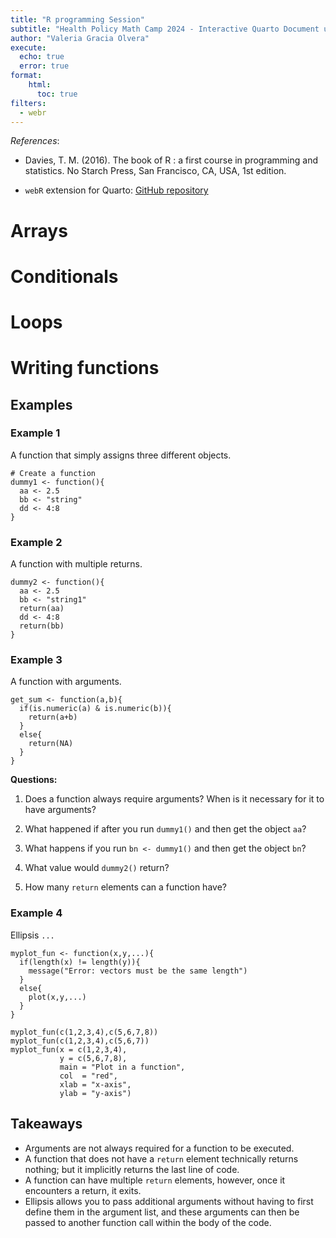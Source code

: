 ```yaml
---
title: "R programming Session"
subtitle: "Health Policy Math Camp 2024 - Interactive Quarto Document using webR"
author: "Valeria Gracia Olvera"
execute:
  echo: true
  error: true
format:
    html: 
      toc: true
filters:
  - webr
---
```


*References*:

-   Davies, T. M. (2016). The book of R : a first course in programming and statistics. No Starch Press, San Francisco, CA, USA, 1st edition.

-   `webR` extension for Quarto: [GitHub repository](https://github.com/coatless/quarto-webr)

# Arrays

# Conditionals

# Loops

# Writing functions

## Examples

### Example 1

A function that simply assigns three different objects.

```webr-r
# Create a function
dummy1 <- function(){
  aa <- 2.5
  bb <- "string"
  dd <- 4:8
}
```

### Example 2

A function with multiple returns.

```webr-r
dummy2 <- function(){
  aa <- 2.5
  bb <- "string1"
  return(aa)
  dd <- 4:8
  return(bb)
}
```

### Example 3

A function with arguments.

```webr-r
get_sum <- function(a,b){
  if(is.numeric(a) & is.numeric(b)){
    return(a+b)
  }
  else{
    return(NA)
  }
}
```

**Questions:**

1.  Does a function always require arguments? When is it necessary for it to have arguments?

2.  What happened if after you run `dummy1()` and then get the object `aa`?

3.  What happens if you run `bn <- dummy1()` and then get the object `bn`?

4.  What value would `dummy2()` return?

5.  How many `return` elements can a function have?

### Example 4

Ellipsis `...`

```webr-r
myplot_fun <- function(x,y,...){
  if(length(x) != length(y)){
    message("Error: vectors must be the same length")
  }
  else{
    plot(x,y,...)
  }
}

myplot_fun(c(1,2,3,4),c(5,6,7,8))
myplot_fun(c(1,2,3,4),c(5,6,7))
myplot_fun(x = c(1,2,3,4), 
           y = c(5,6,7,8),
           main = "Plot in a function",
           col  = "red",
           xlab = "x-axis",
           ylab = "y-axis")
```

## Takeaways

-   Arguments are not always required for a function to be executed.
-   A function that does not have a `return` element technically returns nothing; but it implicitly returns the last line of code.
-   A function can have multiple `return` elements, however, once it encounters a return, it exits.
-   Ellipsis allows you to pass additional arguments without having to first define them in the argument list, and these arguments can then be passed to another function call within the body of the code.

